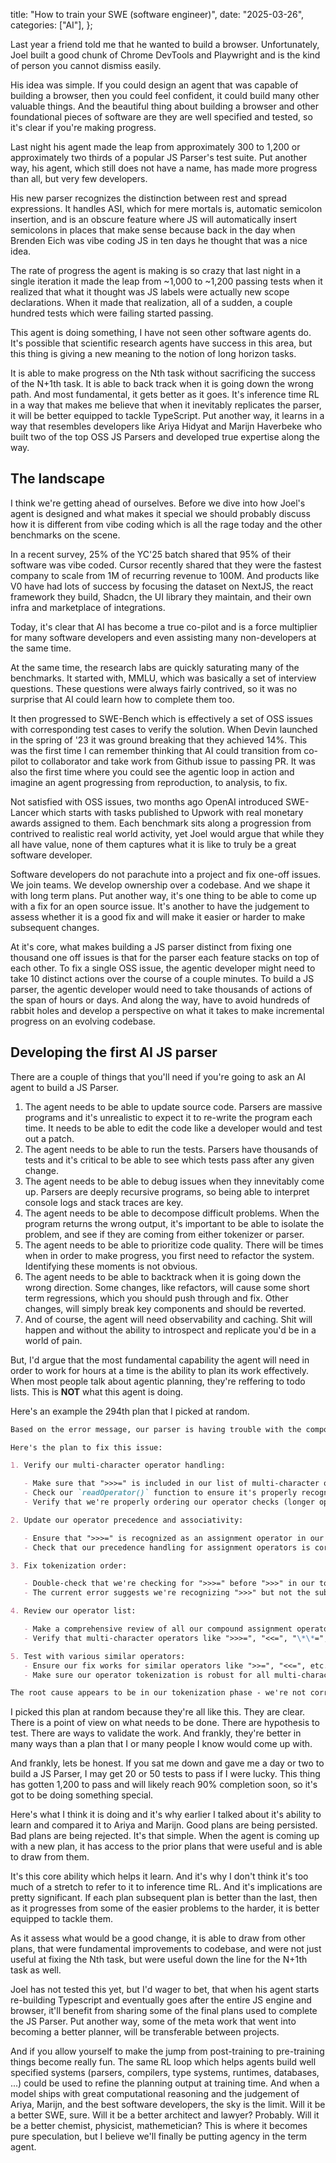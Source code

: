   title: "How to train your SWE (software engineer)",
  date: "2025-03-26",
  categories: ["AI"],
};

Last year a friend told me that he wanted to build a browser. Unfortunately, Joel built a good chunk of Chrome DevTools and Playwright and is the kind of person you cannot dismiss easily.

His idea was simple. If you could design an agent that was capable of building a browser, then you could feel confident, it could build many other valuable things. And the beautiful thing about building a browser and other foundational pieces of software are they are well specified and tested, so it's clear if you're making progress.

Last night his agent made the leap from approximately 300 to 1,200 or approximately two thirds of a popular JS Parser's test suite. Put another way, his agent, which still does not have a name, has made more progress than all, but very few developers.

His new parser recognizes the distinction between rest and spread expressions. It handles ASI, which for mere mortals is, automatic semicolon insertion, and is an obscure feature where JS will automatically insert semicolons in places that make sense because back in the day when Brenden Eich was vibe coding JS in ten days he thought that was a nice idea.

The rate of progress the agent is making is so crazy that last night in a single iteration it made the leap from ~1,000 to ~1,200 passing tests when it realized that what it thought was JS labels were actually new scope declarations. When it made that realization, all of a sudden, a couple hundred tests which were failing started passing.

This agent is doing something, I have not seen other software agents do. It's possible that scientific research agents have success in this area, but this thing is giving a new meaning to the notion of long horizon tasks.

It is able to make progress on the Nth task without sacrificing the success of the N+1th task. It is able to back track when it is going down the wrong path. And most fundamental, it gets better as it goes. It's inference time RL in a way that makes me believe that when it inevitably replicates the parser, it will be better equipped to tackle TypeScript. Put another way, it learns in a way that resembles developers like Ariya Hidyat and Marijn Haverbeke who built two of the top OSS JS Parsers and developed true expertise along the way.

## The landscape

I think we're getting ahead of ourselves. Before we dive into how Joel's agent is designed and what makes it special we should probably discuss how it is different from vibe coding which is all the rage today and the other benchmarks on the scene.

In a recent survey, 25% of the YC'25 batch shared that 95% of their software was vibe coded. Cursor recently shared that they were the fastest company to scale from 1M of recurring revenue to 100M. And products like V0 have had lots of success by focusing the dataset on NextJS, the react framework they build, Shadcn, the UI library they maintain, and their own infra and marketplace of integrations.

Today, it's clear that AI has become a true co-pilot and is a force multiplier for many software developers and even assisting many non-developers at the same time.

At the same time, the research labs are quickly saturating many of the benchmarks. It started with, MMLU, which was basically a set of interview questions. These questions were always fairly contrived, so it was no surprise that AI could learn how to complete them too.

It then progressed to SWE-Bench which is effectively a set of OSS issues with corresponding test cases to verify the solution. When Devin launched in the spring of '23 it was ground breaking that they achieved 14%. This was the first time I can remember thinking that AI could transition from co-pilot to collaborator and take work from Github issue to passing PR. It was also the first time where you could see the agentic loop in action and imagine an agent progressing from reproduction, to analysis, to fix.

Not satisfied with OSS issues, two months ago OpenAI introduced SWE-Lancer which starts with tasks published to Upwork with real monetary awards assigned to them. Each benchmark sits along a progression from contrived to realistic real world activity, yet Joel would argue that while they all have value, none of them captures what it is like to truly be a great software developer.

Software developers do not parachute into a project and fix one-off issues. We join teams. We develop ownership over a codebase. And we shape it with long term plans. Put another way, it's one thing to be able to come up with a fix for an open source issue. It's another to have the judgement to assess whether it is a good fix and will make it easier or harder to make subsequent changes.

At it's core, what makes building a JS parser distinct from fixing one thousand one off issues is that for the parser each feature stacks on top of each other. To fix a single OSS issue, the agentic developer might need to take 10 distinct actions over the course of a couple minutes. To build a JS parser, the agentic developer would need to take thousands of actions of the span of hours or days. And along the way, have to avoid hundreds of rabbit holes and develop a perspective on what it takes to make incremental progress on an evolving codebase.

## Developing the first AI JS parser

There are a couple of things that you'll need if you're going to ask an AI agent to build a JS Parser.

1. The agent needs to be able to update source code. Parsers are massive programs and it's unrealistic to expect it to re-write the program each time. It needs to be able to edit the code like a developer would and test out a patch.
2. The agent needs to be able to run the tests. Parsers have thousands of tests and it's critical to be able to see which tests pass after any given change.
3. The agent needs to be able to debug issues when they innevitably come up. Parsers are deeply recursive programs, so being able to interpret console logs and stack traces are key.
4. The agent needs to be able to decompose difficult problems. When the program returns the wrong output, it's important to be able to isolate the problem, and see if they are coming from either tokenizer or parser.
5. The agent needs to be able to prioritize code quality. There will be times when in order to make progress, you first need to refactor the system. Identifying these moments is not obvious.
6. The agent needs to be able to backtrack when it is going down the wrong direction. Some changes, like refactors, will cause some short term regressions, which you should push through and fix. Other changes, will simply break key components and should be reverted.
7. And of course, the agent will need observability and caching. Shit will happen and without the ability to introspect and replicate you'd be in a world of pain.

But, I'd argue that the most fundamental capability the agent will need in order to work for hours at a time is the ability to plan its work effectively. When most people talk about agentic planning, they're reffering to todo lists. This is **NOT** what this agent is doing.

Here's an example the 294th plan that I picked at random.

```md
Based on the error message, our parser is having trouble with the compound assignment operator ">>>=". The error indicates it's recognizing the ">>>" part but then expecting an expression after that, rather than recognizing ">>>=" as a single operator.

Here's the plan to fix this issue:

1. Verify our multi-character operator handling:

   - Make sure that ">>>=" is included in our list of multi-character operators
   - Check our `readOperator()` function to ensure it's properly recognizing ">>>=" as a single token
   - Verify that we're properly ordering our operator checks (longer operators should be checked before shorter ones)

2. Update our operator precedence and associativity:

   - Ensure that ">>>=" is recognized as an assignment operator in our `isAssignmentOperator()` helper function
   - Check that our precedence handling for assignment operators is correct

3. Fix tokenization order:

   - Double-check that we're checking for ">>>=" before ">>>" in our token recognition
   - The current error suggests we're recognizing ">>>" but not the subsequent "=" as part of the same operator

4. Review our operator list:

   - Make a comprehensive review of all our compound assignment operators
   - Verify that multi-character operators like ">>>=", "<<=", "\*\*=", etc. are all properly included

5. Test with various similar operators:
   - Ensure our fix works for similar operators like ">>=", "<<=", etc.
   - Make sure our operator tokenization is robust for all multi-character operators

The root cause appears to be in our tokenization phase - we're not correctly recognizing ">>>=" as a single operator token, but instead breaking it up. We need to ensure our tokenizer correctly identifies and handles all compound operators, particularly when they share common prefixes.
```

I picked this plan at random because they're all like this. They are clear. There is a point of view on what needs to be done. There are hypothesis to test. There are ways to validate the work. And frankly, they're better in many ways than a plan that I or many people I know would come up with.

And frankly, lets be honest. If you sat me down and gave me a day or two to build a JS Parser, I may get 20 or 50 tests to pass if I were lucky. This thing has gotten 1,200 to pass and will likely reach 90% completion soon, so it's got to be doing something special.

Here's what I think it is doing and it's why earlier I talked about it's ability to learn and compared it to Ariya and Marijn. Good plans are being persisted. Bad plans are being rejected. It's that simple. When the agent is coming up with a new plan, it has access to the prior plans that were useful and is able to draw from them.

It's this core ability which helps it learn. And it's why I don't think it's too much of a stretch to refer to it to inference time RL. And it's implications are pretty significant. If each plan subsequent plan is better than the last, then as it progresses from some of the easier problems to the harder, it is better equipped to tackle them.

As it assess what would be a good change, it is able to draw from other plans, that were fundamental improvements to codebase, and were not just useful at fixing the Nth task, but were useful down the line for the N+1th task as well.

Joel has not tested this yet, but I'd wager to bet, that when his agent starts re-building Typescript and eventually goes after the entire JS engine and browser, it'll benefit from sharing some of the final plans used to complete the JS Parser. Put another way, some of the meta work that went into becoming a better planner, will be transferable between projects.

And if you allow yourself to make the jump from post-training to pre-training things become really fun. The same RL loop which helps agents build well specified systems (parsers, compilers, type systems, runtimes, databases, ...) could be used to refine the planning output at training time. And when a model ships with great computational reasoning and the judgement of Ariya, Marijn, and the best software developers, the sky is the limit. Will it be a better SWE, sure. Will it be a better architect and lawyer? Probably. Will it be a better chemist, physicist, mathemetician? This is where it becomes pure speculation, but I believe we'll finally be putting agency in the term agent.
